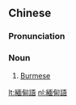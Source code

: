 ==Chinese==
{{zh-forms|s=缅甸语|type=21}}
{{zh-wp}}

===Pronunciation===
{{zh-pron
|m=miǎndiànyǔ
|c=min5 din6 jyu5
|cat=n
}}

===Noun===
{{zh-noun}}

# [[Burmese]] {{gloss|language}}

[[lt:緬甸語]]
[[nl:緬甸語]]